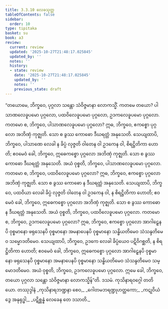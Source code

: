 ```yaml
---
title: 3.3.10 လေခသုတ္တ
tableOfContents: false
sidebar:
  order: 10
type: tipitaka
basket: su
book: a3
review:
  current: review
  updated: '2025-10-27T21:48:17.025845'
  updated_by: ''
  notes: ''
  history:
  - state: review
    date: '2025-10-27T21:48:17.025845'
    updated_by: ''
    notes: ''
    previous_state: draft
---
```



<ReviewStatus review={frontmatter.review} showDetails={true} />

<HypothesisAnnotation frontmatter={frontmatter} />

<DynamicBreadcrumb />

<Division number="133" book="a3" e="ch" v="15" p="286">

<Paragraph number="1008" book="a3">
“တယောမေ, ဘိက္ခဝေ, ပုဂ္ဂလာ သန္တော သံဝိဇ္ဇမာနာ လောကသ္မိံ. ကတမေ တယော? ပါသာဏလေခူပမော ပုဂ္ဂလော, ပထဝိလေခူပမော ပုဂ္ဂလော, ဥဒကလေခူပမော ပုဂ္ဂလော. ကတမော စ, ဘိက္ခဝေ, ပါသာဏလေခူပမော ပုဂ္ဂလော? ဣဓ, ဘိက္ခဝေ, ဧကစ္စော ပုဂ္ဂလော အဘိဏှံ ကုဇ္ဈတိ. သော စ ခွဿ ကောဓော ဒီဃရတ္တံ အနုသေတိ. သေယျထာပိ, ဘိက္ခဝေ, ပါသာဏေ လေခါ န ခိပ္ပံ လုဇ္ဇတိ ဝါတေန ဝါ ဥဒကေန ဝါ, စိရဋ္ဌိတိကာ ဟောတိ; ဧဝမေဝံ ခေါ, ဘိက္ခဝေ, ဣဓေကစ္စော ပုဂ္ဂလော အဘိဏှံ ကုဇ္ဈတိ. သော စ ခွဿ ကောဓော ဒီဃရတ္တံ အနုသေတိ. အယံ ဝုစ္စတိ, ဘိက္ခဝေ, ပါသာဏလေခူပမော ပုဂ္ဂလော.
</Paragraph>

<Paragraph number="1009" book="a3">
ကတမော စ, ဘိက္ခဝေ, ပထဝိလေခူပမော ပုဂ္ဂလော? ဣဓ, ဘိက္ခဝေ, ဧကစ္စော ပုဂ္ဂလော အဘိဏှံ ကုဇ္ဈတိ. သော စ ခွဿ ကောဓော န ဒီဃရတ္တံ အနုသေတိ. သေယျထာပိ, ဘိက္ခဝေ, ပထဝိယာ လေခါ ခိပ္ပံ လုဇ္ဇတိ ဝါတေန ဝါ ဥဒကေန ဝါ, န စိရဋ္ဌိတိကာ ဟောတိ; ဧဝမေဝံ ခေါ, ဘိက္ခဝေ, ဣဓေကစ္စော ပုဂ္ဂလော အဘိဏှံ ကုဇ္ဈတိ. သော စ ခွဿ ကောဓော န ဒီဃရတ္တံ အနုသေတိ. အယံ ဝုစ္စတိ, ဘိက္ခဝေ, ပထဝိလေခူပမော ပုဂ္ဂလော.
</Paragraph>

<Paragraph number="1010" book="a3">
ကတမော စ, ဘိက္ခဝေ, ဥဒကလေခူပမော ပုဂ္ဂလော? ဣဓ, ဘိက္ခဝေ, ဧကစ္စော ပုဂ္ဂလော အာဂါဠှေနပိ ဝုစ္စမာနော ဖရုသေနပိ ဝုစ္စမာနော အမနာပေနပိ ဝုစ္စမာနော သန္ဓိယတိမေဝ သံသန္ဒတိမေဝ သမ္မောဒတိမေဝ. သေယျထာပိ, ဘိက္ခဝေ, ဥဒကေ လေခါ ခိပ္ပံယေဝ ပဋိဝိဂစ္ဆတိ, န စိရဋ္ဌိတိကာ ဟောတိ; ဧဝမေဝံ ခေါ, ဘိက္ခဝေ, ဣဓေကစ္စော ပုဂ္ဂလော အာဂါဠှေနပိ ဝုစ္စမာနော ဖရုသေနပိ ဝုစ္စမာနော အမနာပေနပိ ဝုစ္စမာနော သန္ဓိယတိမေဝ သံသန္ဒတိမေဝ သမ္မောဒတိမေဝ. အယံ ဝုစ္စတိ, ဘိက္ခဝေ, ဥဒကလေခူပမော ပုဂ္ဂလော. ဣမေ ခေါ, ဘိက္ခဝေ, တယော ပုဂ္ဂလာ သန္တော သံဝိဇ္ဇမာနာ လောကသ္မိန်”တိ.

</Paragraph>
</Division>

<Paragraph number="1011" type="center" book="a3">
ဒသမံ.



</Paragraph>

<Paragraph number="1012" type="center" book="a3">
ကုသိနာရဝဂ္ဂေါ တတိယော.



</Paragraph>

<Paragraph number="1013" type="center" book="a3">
တဿုဒ္ဒါနံ


</Paragraph>

<Paragraph number="1014" type="verses" book="a3">
_ကုသိနာရဘဏ္ဍနာ စေဝ,_  
_ဂေါတမဘရဏ္ဍုဟတ္ထကော;_  
_ကဋုဝိယံ ဒွေ အနုရုဒ္ဓါ,_  
_ပဋိစ္ဆန္နံ လေခေန တေ ဒသာတိ._
</Paragraph>
